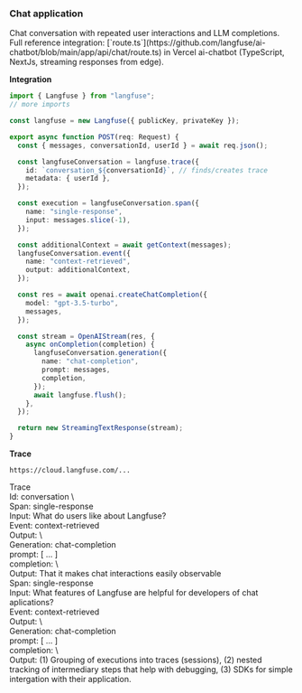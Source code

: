 <div className="px-6 py-4 ring-1 rounded-xl ring-gray-400">

<h3 className="text-xl font-bold">Chat application</h3>
<span className="text-sm">
  Chat conversation with repeated user interactions and LLM completions.
</span>
<span className="text-sm">
  Full reference integration:
  [`route.ts`](https://github.com/langfuse/ai-chatbot/blob/main/app/api/chat/route.ts)
  in Vercel ai-chatbot (TypeScript, NextJs, streaming responses from edge).
</span>

<div className="mt-5 flex flex-col xl:flex-row gap-4">
<div className="flex-1">

**Integration**

```typescript {4, 10, 16, 28, 33} filename="route.ts"
import { Langfuse } from "langfuse";
// more imports

const langfuse = new Langfuse({ publicKey, privateKey });

export async function POST(req: Request) {
  const { messages, conversationId, userId } = await req.json();

  const langfuseConversation = langfuse.trace({
    id: `conversation_${conversationId}`, // finds/creates trace
    metadata: { userId },
  });

  const execution = langfuseConversation.span({
    name: "single-response",
    input: messages.slice(-1),
  });

  const additionalContext = await getContext(messages);
  langfuseConversation.event({
    name: "context-retrieved",
    output: additionalContext,
  });

  const res = await openai.createChatCompletion({
    model: "gpt-3.5-turbo",
    messages,
  });

  const stream = OpenAIStream(res, {
    async onCompletion(completion) {
      langfuseConversation.generation({
        name: "chat-completion",
        prompt: messages,
        completion,
      });
      await langfuse.flush();
    },
  });

  return new StreamingTextResponse(stream);
}
```

</div>
<div className="flex-1">

**Trace**

```
https://cloud.langfuse.com/...
```

<div className="p-3 ring-1 ring-gray-400 rounded-xl flex flex-col gap-2 text-sm">
<div>
<div className="font-bold">Trace</div>
<div>Id: conversation \<conversation_id\></div>

</div>
<div className="p-3 ring-1 ring-gray-400 rounded-sm">
  <div className="font-bold">Span: single-response</div>
  <div>Input: What do users like about Langfuse?</div>
</div>
<div className="ml-8 p-3 ring-1 ring-gray-400 rounded-sm">
  <div className="font-bold">Event: context-retrieved</div>
  <div>Output: \<output\></div>
</div>
<div className="ml-8 p-3 ring-1 ring-gray-400 rounded-sm">
  <div className="font-bold">Generation: chat-completion</div>
  <div>prompt: [ ... ]</div>
  <div>completion: \<completion\></div>
</div>
<div className="p-3 ring-1 ring-gray-400 rounded-sm">
  <div>Output: That it makes chat interactions easily observable</div>
</div>

<div className="mt-2 p-3 ring-1 ring-gray-400 rounded-sm">
  <div className="font-bold">Span: single-response</div>
  <div>Input: What features of Langfuse are helpful for developers of chat aplications?</div>
</div>
<div className="ml-8 p-3 ring-1 ring-gray-400 rounded-sm">
  <div className="font-bold">Event: context-retrieved</div>
  <div>Output: \<output\></div>
</div>
<div className="ml-8 p-3 ring-1 ring-gray-400 rounded-sm">
  <div className="font-bold">Generation: chat-completion</div>
  <div>prompt: [ ... ]</div>
  <div>completion: \<completion\></div>
</div>
<div className="p-3 ring-1 ring-gray-400 rounded-sm">
  <div>Output: (1) Grouping of executions into traces (sessions), (2) nested tracking of intermediary steps that help with debugging, (3) SDKs for simple intergation with their application.</div>
</div>

</div>
</div>
</div>
</div>
